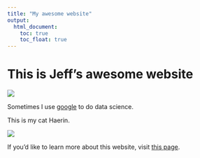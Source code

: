 ```yaml
---
title: "My awesome website"
output: 
  html_document:
    toc: true
    toc_float: true
---
```


# This is Jeff's awesome website

![](https://media.giphy.com/media/drXGoW1iudhKw/giphy.gif)

Sometimes I use [google](http://www.google.com/) to do data science.


This is my cat Haerin.


![](images/haerin.jpeg)

If you'd like to learn more about this website, visit [this page](about.html).